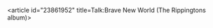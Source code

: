 <article id="23861952" title=Talk:Brave New World (The Rippingtons album)>
	<talkpage id="23861952" title="Talk:Brave New World (The Rippingtons album)">
{{WikiProject Jazz|album=yes|class=Stub|importance=}}
{{WikiProject Albums|class=stub|importance=}}
	</talkpage>
</article>